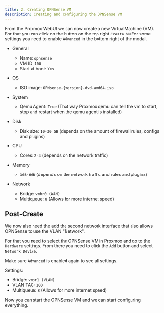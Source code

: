 ```yaml
---
title: 2. Creating OPNSense VM
description: Creating and configuring the OPNSense VM
---
```



From the Proxmox WebUI we can now create a new VirtualMachine (VM). For that you can click on the button on the top right `Create VM`
For some settings you need to enable `Advanced` in the bottom right of the modal.

- General

  - Name: `opnsense`
  - VM ID: `100`
  - Start at boot: `Yes`

- OS

  - ISO image: `OPNsense-{version}-dvd-amd64.iso`

- System

  - Qemu Agent: `True` (That way Proxmox qemu can tell the vm to start, stop and restart when the qemu agent is installed)

- Disk

  - Disk size: `10-30 GB` (depends on the amount of firewall rules, configs and plugins)

- CPU

  - Cores: `2-4` (depends on the network traffic)

- Memory

  - `3GB-6GB` (depends on the network traffic and rules and plugins)

- Network

  - Bridge: `vmbr0 (WAN)`
  - Multiqueue: `8` (Allows for more internet speed)

## Post-Create

We now also need the add the second network interface that also allows OPNSense to use the VLAN "Network".

For that you need to select the OPNSense VM in Proxmox and go to the `Hardware` settings.
From there you need to click the `Add` button and select `Network Device`.

Make sure `Advanced` is enabled again to see all settings.

Settings:

- Bridge: `vmbr1 (VLAN)`
- VLAN TAG: `100`
- Multiqueue: `8` (Allows for more internet speed)

Now you can start the OPNSense VM and we can start configuring everything.
